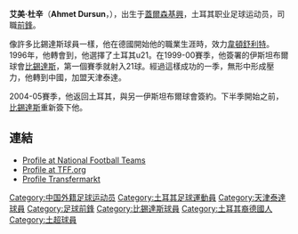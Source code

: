 {{Football player infobox 
| playername = 杜辛
| image = 
| fullname = Ahmet Dursun  
| nickname = 
| height = {{height|m=1.77}}
| dateofbirth = {{birth date and age|1978|1|15}}
| cityofbirth = [[蓋爾森基興|蓋爾森基興]]
| countryofbirth = [[德國|德國]]
| currentclub  = {{tsl|en|FK Khazar Lenkoran||哈紮爾利高倫}}
| clubnumber = 
| position = [[前鋒_(足球)|前鋒]]
| youthyears = 1995-96
| youthclubs =[[瓦滕沙伊德09|韋頓舒利特]]
| years =1996-99<br>1999-03<br>2004<br>2004<br>2005-06<br>2006-07<br>2006-07<br>2007<br>2007-09<br>2009-
| clubs ={{tsl|en|Kocaelispor||高士里斯堡}}<br>[[比錫達斯|比錫達斯]]<br>[[天津泰達|天津泰達]]<br>{{tsl|en|İstanbulspor||伊斯坦堡士邦}}<br>[[比錫達斯|比錫達斯]]<br>{{tsl|en|Etimesgut Şekerspor||塞克尔士邦}}<br>{{tsl|en|Antalyaspor||安迪亚斯堡}}<br>[[MKE安卡華高古|安卡拉高古]]<br>{{tsl|en|Kocaelispor||高士里斯堡}}<br>{{tsl|en|FK Khazar Lenkoran||哈紮爾利高倫}}
| caps(goals) = 73 (27) <br/>102 (53) <br/>3 (0) <br/>8 (5) <br/>20 (2) <br/>11 (6) <br/>11 (2) <br/>9 (1)<br/>21 (5)<br/>10 (5)
| nationalyears = 2000
| nationalteam = [[土耳其國家足球隊|土耳其]]
| nationalcaps(goals) = 3 (0)
| pcupdate = 
| ntupdate = 
}}

'''艾美·杜辛'''（'''Ahmet Dursun'''，{{bd|1978年|01月15日|||A}}），出生于[[蓋爾森基興|蓋爾森基興]]，土耳其职业足球运动员，司職[[前鋒_(足球)|前鋒]]。

像許多比錫達斯球員一樣，他在德國開始他的職業生涯時，效力[[瓦滕沙伊德09|韋頓舒利特]]。 1996年，他轉會到{{tsl|en|Kocaelispor||高士里斯堡}}，他選擇了土耳其u21。在1999-00賽季，他簽署的伊斯坦布爾球會[[比錫達斯|比錫達斯]]，第一個賽季就射入21球。經過這樣成功的一季，無形中形成壓力，他轉到中國，加盟天津泰達。

2004-05賽季，他返回土耳其，與另一伊斯坦布爾球會簽約{{tsl|en|İstanbulspor||伊斯坦堡士邦}}。下半季開始之前，[[比錫達斯|比錫達斯]]重新簽下他。

==連結==
* [http://www.national-football-teams.com/v2/player.php?id=11877 Profile at National Football Teams]
* [http://www.tff.org/Default.aspx?pageId=526&kisiID=27550 Profile at TFF.org]
* [https://web.archive.org/web/20091118022948/http://www.transfermarkt.co.uk/en/spieler/6863/ahmet-dursun/profil.html Profile Transfermarkt]

{{2004年中超分类名单天津}}
{{DEFAULTSORT:Dursun, Ahmet}}
[[Category:中国外籍足球运动员|Category:中国外籍足球运动员]]
[[Category:土耳其足球運動員|Category:土耳其足球運動員]]
[[Category:天津泰達球員|Category:天津泰達球員]]
[[Category:足球前鋒|Category:足球前鋒]]
[[Category:比錫達斯球員|Category:比錫達斯球員]]
[[Category:土耳其裔德國人|Category:土耳其裔德國人]]
[[Category:土超球員|Category:土超球員]]